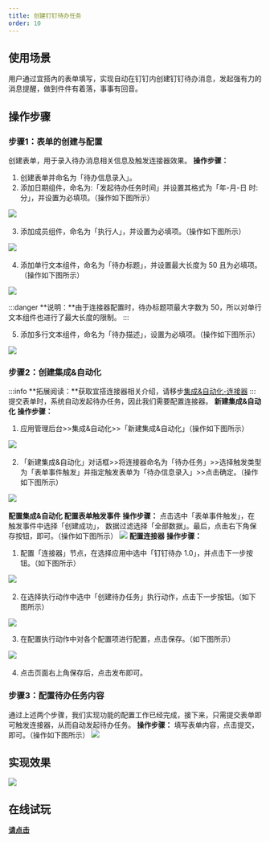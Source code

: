```yaml
---
title: 创建钉钉待办任务
order: 10
---
```


## 使用场景

用户通过宜搭內的表单填写，实现自动在钉钉内创建钉钉待办消息，发起强有力的消息提醒，做到件件有着落，事事有回音。

## 操作步骤

### 步骤1：表单的创建与配置

创建表单，用于录入待办消息相关信息及触发连接器效果。
**操作步骤：**

1. 创建表单并命名为「待办信息录入」。
1. 添加日期组件，命名为:「发起待办任务时间」并设置其格式为「年-月-日 时:分」，并设置为必填项。（操作如下图所示）

![](https://img.alicdn.com/imgextra/i1/O1CN016heX7L1zrKv4fchz8_!!6000000006767-2-tps-1920-955.png)
​

3. 添加成员组件，命名为「执行人」，并设置为必填项。（操作如下图所示）

![](https://img.alicdn.com/imgextra/i4/O1CN0110L52Y1VWKHLzrtBm_!!6000000002660-2-tps-1920-955.png)
​

4. 添加单行文本组件，命名为「待办标题」，并设置最大长度为 50 且为必填项。（操作如下图所示）

![](https://img.alicdn.com/imgextra/i1/O1CN01SZ6LnP28KCoTjxQpk_!!6000000007913-2-tps-1917-976.png)

:::danger
**说明：**由于连接器配置时，待办标题项最大字数为 50，所以对单行文本组件也进行了最大长度的限制。
:::

5. 添加多行文本组件，命名为「待办描述」，设置为必填项。（操作如下图所示）

![](https://img.alicdn.com/imgextra/i3/O1CN01yyCmuM1MLUMkc7prx_!!6000000001418-2-tps-1909-974.png)
### 步骤2：创建集成&自动化

:::info
**拓展阅读：**获取宜搭连接器相关介绍，请移步[集成&自动化-连接器](/docs/guide/concept/connector)​
:::
提交表单时，系统自动发起待办任务，因此我们需要配置连接器。
**新建集成&自动化**
**操作步骤：**

1. 应用管理后台>>集成&自动化>>「新建集成&自动化」（操作如下图所示）

![](https://img.alicdn.com/imgextra/i3/O1CN01nfZc9J1FDWA6WXScZ_!!6000000000453-2-tps-2878-1594.png)
​

2. 「新建集成&自动化」对话框>>将连接器命名为「待办任务」>>选择触发类型为「表单事件触发」并指定触发表单为「待办信息录入」>>点击确定。（操作如下图所示）

![](https://img.alicdn.com/imgextra/i2/O1CN01K9AsXi22MbBaKFjeW_!!6000000007106-2-tps-2878-1592.png)
​

**配置集成&自动化**
**配置表单触发事件**
**操作步骤：**
点击选中「表单事件触发」，在触发事件中选择「创建成功」， 数据过滤选择「全部数据」。最后，点击右下角保存按钮，即可。（操作如下图所示）
![](https://img.alicdn.com/imgextra/i2/O1CN01JEZrU41tEy2rnbnkj_!!6000000005871-2-tps-1920-955.png)
**配置连接器**
**操作步骤：**

1. 配置「连接器」节点，在选择应用中选中「钉钉待办 1.0」，并点击下一步按钮。（如下图所示）

![](https://img.alicdn.com/imgextra/i1/O1CN01BkzEMk26K5Tgx1Tu8_!!6000000007642-2-tps-1920-955.png)
​

2. 在选择执行动作中选中「创建待办任务」执行动作，点击下一步按钮。（如下图所示）

![](https://img.alicdn.com/imgextra/i2/O1CN01hbcDp81eUnV11IntX_!!6000000003875-2-tps-1920-955.png)

3. 在配置执行动作中对各个配置项进行配置，点击保存。（如下图所示）

![](https://img.alicdn.com/imgextra/i3/O1CN01rz0EyJ1njkycca7YI_!!6000000005126-2-tps-1920-955.png)
​

4. 点击页面右上角保存后，点击发布即可。

### 步骤3：配置待办任务内容

通过上述两个步骤，我们实现功能的配置工作已经完成，接下来，只需提交表单即可触发连接器，从而自动发起待办任务。
**操作步骤：**
填写表单内容，点击提交，即可。（操作如下图所示）
![](https://img.alicdn.com/imgextra/i2/O1CN01LTSfGG1Nf0rhZgXSm_!!6000000001596-2-tps-1920-955.png)

## 实现效果

![](https://img.alicdn.com/imgextra/i2/O1CN01xuRO1t1qYFsYSRZxu_!!6000000005507-2-tps-1920-1042.png)

## 在线试玩
[**请点击**](https://www.aliwork.com/bench/coe?tplUuid=TPL_K26K60L2QPGT1LQKNMXJ)
